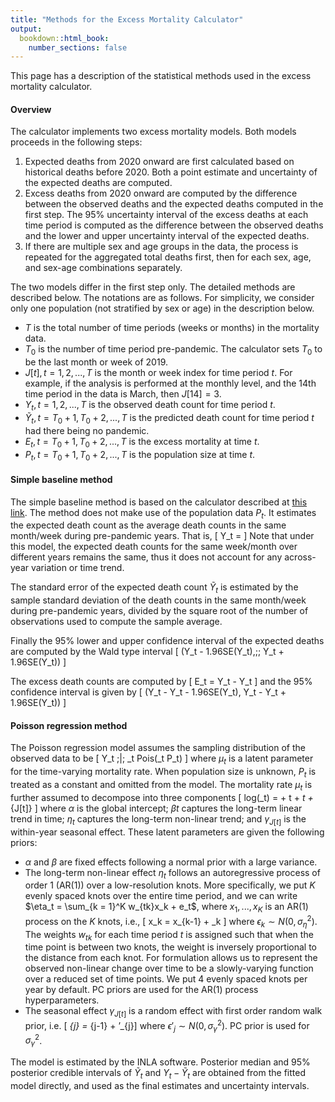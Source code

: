 ```yaml
---
title: "Methods for the Excess Mortality Calculator"
output:
  bookdown::html_book:
    number_sections: false
---
```

 

This page has a description of the statistical methods used in the excess mortality calculator.

#### Overview

The calculator implements two excess mortality models. Both models proceeds in the following steps: 

1. Expected deaths from 2020 onward are first calculated based on historical deaths before 2020. Both a point estimate and uncertainty of the expected deaths are computed.
2. Excess deaths from 2020 onward are computed by the difference between the observed deaths and the expected deaths computed in the first step. The 95% uncertainty interval of the excess deaths at each time period is computed as the difference between the observed deaths and the lower and upper uncertainty interval of the expected deaths.
3. If there are multiple sex and age groups in the data, the process is repeated for the aggregated total deaths first, then for each sex, age, and sex-age combinations separately.

The two models differ in the first step only. The detailed methods are described below. The notations are as follows. For simplicity, we consider only one population (not stratified by sex or age) in the description below.

+ $T$ is the total number of time periods (weeks or months) in the mortality data.
+ $T_0$ is the number of time period pre-pandemic. The calculator sets $T_0$ to be the last month or week of 2019.
+ $J[t], t = 1, 2, ..., T$ is the month or week index for time period $t$. For example, if the analysis is performed at the monthly level, and the 14th time period in the data is March, then $J[14] = 3$.
+ $Y_t, t = 1, 2, ..., T$ is the observed death count for time period $t$. 
+ $\tilde Y_t, t = T_0+1, T_0 + 2, ..., T$ is the predicted death count for time period $t$ had there being no pandemic.
+ $E_t, t = T_0+1, T_0 + 2, ..., T$ is the excess mortality at time $t$.
+ $P_t, t = T_0+1, T_0 + 2, ..., T$ is the population size at time $t$.

#### Simple baseline method

The simple baseline method is based on the calculator described at [this link](https://preventepidemics.org/covid19/resources/excess-mortality/). The method does not make use of the population data $P_t$. It estimates the expected death count as the average death counts in the same month/week during pre-pandemic years. That is, 
\[
\tilde Y_t =  \frac{\sum_{i: J[i] = J[t], i \leq T_0}Y_t}{\sum_{i: J[i] = J[t], i \leq T_0} 1}
\]
Note that under this model, the expected death counts for the same week/month over different years remains the same, thus it does not account for any across-year variation or time trend. 

The standard error of the expected death count $\tilde Y_t$ is estimated by the sample standard deviation of the death counts in the same month/week during pre-pandemic years, divided by the square root of the number of observations used to compute the sample average.

Finally the 95% lower and upper confidence interval of the expected deaths are computed by the Wald type interval 
\[
(\tilde Y_t - 1.96\times SE(\tilde Y_t),\;\; \tilde Y_t + 1.96\times SE(\tilde Y_t))
\] 

The excess death counts are computed by 
\[
  E_t = Y_t - \tilde Y_t
\]
and the 95% confidence interval is given by 
\[
(Y_t - \tilde Y_t - 1.96\times SE(\tilde Y_t), Y_t - \tilde Y_t + 1.96\times SE(\tilde Y_t))
\] 

#### Poisson regression method

The Poisson regression model assumes the sampling distribution of the observed data to be
\[
\tilde Y_t \;|\; \mu_t  \sim Pois(\mu_t P_t)
\]
where $\mu_t$ is a latent parameter for the time-varying mortality rate. When population size is unknown, $P_t$ is treated as a constant and omitted from the model. The mortality rate $\mu_t$ is further assumed to decompose into three components
\[
log(\mu_t) = \alpha + \beta t + \eta_t + \gamma_{J[t]}
\] 
where $\alpha$ is the global intercept; $\beta t$ captures the long-term linear trend in time; $\eta_t$ captures the long-term non-linear trend; and $\gamma_{J[t]}$ is the within-year seasonal effect. These latent parameters are given the following priors:

+ $\alpha$ and $\beta$ are fixed effects following a normal prior with a large variance.
+ The long-term non-linear effect $\eta_t$ follows an autoregressive process of order 1 (AR(1)) over a low-resolution knots. More specifically, we put $K$ evenly spaced knots over the entire time period, and we can write $\eta_t = \sum_{k = 1}^K w_{tk}x_k + e_t$, where $x_1, ..., x_K$ is an AR(1) process on the $K$ knots, i.e., 
\[
	x_k = \rho x_{k-1} + \epsilon_k
\] 
where $\epsilon_k \sim N(0, \sigma_{\eta}^2)$.
The weights $w_{tk}$ for each time period $t$ is assigned such that when the time point is between two knots, the weight is inversely proportional to the distance from each knot. For formulation allows us to represent the observed non-linear change over time to be a slowly-varying function over a reduced set of time points. We put 4 evenly spaced knots per year by default. PC priors are used for the AR(1) process hyperparameters.
+ The seasonal effect $\gamma_{J[t]}$ is a random effect with first order random walk prior, i.e.
\[
\gamma_{j} = \gamma_{j-1} + \epsilon'_{j}\]
where $\epsilon'_j \sim N(0, \sigma_{\gamma}^2)$. PC prior is used for $\sigma_{\gamma}^2$.

The model is estimated by the INLA software. Posterior median and 95\% posterior credible intervals of $\tilde Y_t$ and $Y_t - \tilde Y_t$ are obtained from the fitted model directly, and used as the final estimates and uncertainty intervals. 

